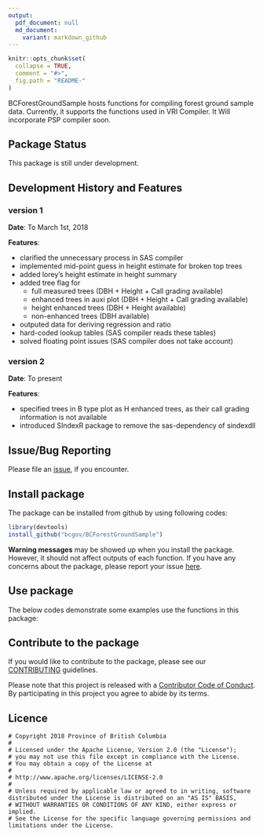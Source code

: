 ---
output:
  pdf_document: null
  md_document:
    variant: markdown_github
---

<!-- README.md is generated from README.Rmd. Please edit that file -->

```{r, echo = FALSE}
knitr::opts_chunk$set(
  collapse = TRUE,
  comment = "#>",
  fig.path = "README-"
)
```

BCForestGroundSample hosts functions for compiling forest ground sample data. Currently, it supports the functions used in VRI Compiler. It Will incorporate PSP compiler soon.   

## Package Status

This package is still under development.

## Development History and Features
### version 1
**Date**: To March 1st, 2018

**Features**:

 * clarified the unnecessary process in SAS compiler
 * implemented mid-point guess in height estimate for broken top trees
 * added lorey's height estimate in height summary
 * added tree flag for 
    + full measured trees (DBH + Height + Call grading available)
    + enhanced trees in auxi plot (DBH + Height + Call grading available)
    + height enhanced trees (DBH + Height available)
    + non-enhanced trees (DBH available)
 * outputed data for deriving regression and ratio     
 * hard-coded lookup tables (SAS compiler reads these tables)
 * solved floating point issues (SAS compiler does not take account)

### version 2

**Date**: To present

**Features**:

 * specified trees in B type plot as H enhanced trees, as their call grading information is not available
 * introduced SIndexR package to remove the sas-dependency of sindexdll

## Issue/Bug Reporting

Please file an [issue](https://github.com/bcgov/BCForestGroundSample/issues/), if you encounter. 




## Install package
The package can be installed from github by using following codes:

```{r eval=FALSE}
library(devtools)
install_github("bcgov/BCForestGroundSample")
```
**Warning messages** may be showed up when you install the package. However, it should not affect outputs of each function. If you have any concerns about the package, please report your issue [here](https://github.com/bcgov/BCForestGroundSample/issues).


## Use package

The below codes demonstrate some examples use the functions in this package:


## Contribute to the package
If you would like to contribute to the package, please see our [CONTRIBUTING](https://github.com/bcgov/BCForestGroundSample/blob/master/CONTRIBUTING.md) guidelines.

Please note that this project is released with a [Contributor Code of Conduct](https://github.com/bcgov/BCForestGroundSample/blob/master/CODE_OF_CONDUCT.md). By participating in this project you agree to abide by its terms.


## Licence
    # Copyright 2018 Province of British Columbia
    # 
    # Licensed under the Apache License, Version 2.0 (the "License");
    # you may not use this file except in compliance with the License.
    # You may obtain a copy of the License at
    # 
    # http://www.apache.org/licenses/LICENSE-2.0
    # 
    # Unless required by applicable law or agreed to in writing, software distributed under the License is distributed on an "AS IS" BASIS,
    # WITHOUT WARRANTIES OR CONDITIONS OF ANY KIND, either express or implied.
    # See the License for the specific language governing permissions and limitations under the License.

